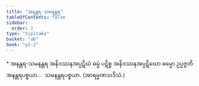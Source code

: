 ```yaml
---
title: "အနန္တရ-သမနန္တရ"
tableOfContents: false
sidebar:
  order: 2
type: "tipitaka"
basket: "ab"
book: "p1-2"
---
```



<DynamicBreadcrumb />

<Paragraph type="center" book="p1-2">
* အနန္တရ-သမနန္တရ
</Paragraph>

<Division number="8" book="p1-2" e="ch" v="37" p="470">

<Paragraph number="2958" book="p1-2">
အနိဒဿနအပ္ပဋိဃံ ဓမ္မံ ပဋိစ္စ အနိဒဿနအပ္ပဋိဃော ဓမ္မော ဥပ္ပဇ္ဇတိ အနန္တရပစ္စယာ…  သမနန္တရပစ္စယာ. (အာရမ္မဏသဒိသံ.)
</Paragraph>
</Division>